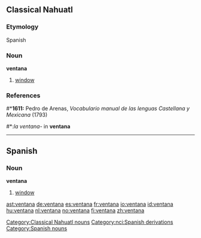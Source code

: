 ==Classical Nahuatl==
===Etymology===
Spanish

===Noun===
'''ventana'''

#[[window]]

===References===
#*'''1611:''' Pedro de Arenas, ''Vocabulario manual de las lenguas Castellana y Mexicana'' (1793)
#*:''la ventana-'' in '''ventana'''
[[Category:Classical Nahuatl nouns]]
[[Category:nci:Spanish derivations]]

----
==Spanish==
===Noun===
'''ventana''' {{f}}

#[[window]]

[[Category:Spanish nouns]]

[[ast:ventana]]
[[de:ventana]]
[[es:ventana]]
[[fr:ventana]]
[[io:ventana]]
[[id:ventana]]
[[hu:ventana]]
[[nl:ventana]]
[[no:ventana]]
[[fi:ventana]]
[[zh:ventana]]